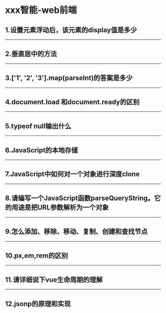 # xxx智能-web前端

## 1.设置元素浮动后，该元素的display值是多少

---

## 2.垂直居中的方法

---

## 3.\['1', '2', '3'\].map(parseInt)的答案是多少

---

## 4.document.load 和document.ready的区别

---

## 5.typeof null输出什么

---

## 6.JavaScript的本地存储

---

## 7.JavaScript中如何对一个对象进行深度clone

---

## 8.请编写一个JavaScript函数parseQueryString。它的用途是把URL参数解析为一个对象


---

## 9.怎么添加、移除、移动、复制、创建和查找节点

---

## 10.px,em,rem的区别

---

## 11.请详细说下vue生命周期的理解

---

## 12.jsonp的原理和实现
